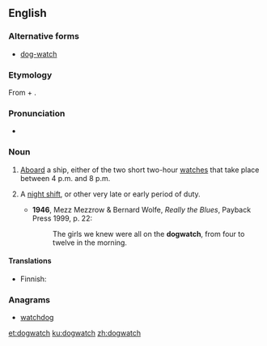 ==English==
{{wikipedia}}

===Alternative forms===
* [[dog-watch]]

===Etymology===
From {{term|dog}} + {{term|watch}}.

===Pronunciation===
* {{IPA|/ˈdɒɡwɒtʃ/}}

===Noun===
{{en-noun|dogwatches}}

# {{context|nautical|lang=en}} [[aboard|Aboard]] a ship, either of the two short two-hour [[watches]] that take place between 4 p.m. and 8 p.m.
# {{context|by extension|lang=en}} A [[night shift]], or other very late or early period of duty.
#* '''1946''', Mezz Mezzrow & Bernard Wolfe, ''Really the Blues'', Payback Press 1999, p. 22:
#*: The girls we knew were all on the '''dogwatch''', from four to twelve in the morning.

====Translations====
{{trans-top|nautical: short watch}}
* Finnish: {{t|fi|koiravahti}}
{{trans-mid}}
{{trans-bottom}}

===Anagrams===
* [[watchdog#English|watchdog]]

[[et:dogwatch]]
[[ku:dogwatch]]
[[zh:dogwatch]]